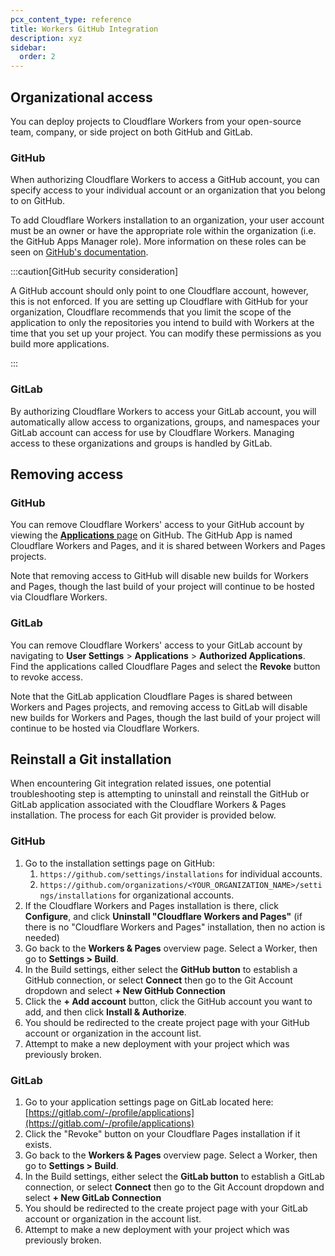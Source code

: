 ```yaml
---
pcx_content_type: reference
title: Workers GitHub Integration
description: xyz
sidebar:
  order: 2
---
```


## Organizational access

You can deploy projects to Cloudflare Workers from your open-source team, company, or side project on both GitHub and GitLab.

### GitHub

When authorizing Cloudflare Workers to access a GitHub account, you can specify access to your individual account or an organization that you belong to on GitHub.

To add Cloudflare Workers installation to an organization, your user account must be an owner or have the appropriate role within the organization (i.e. the GitHub Apps Manager role). More information on these roles can be seen on [GitHub's documentation](https://docs.github.com/en/organizations/managing-peoples-access-to-your-organization-with-roles/roles-in-an-organization#github-app-managers).

:::caution[GitHub security consideration]

A GitHub account should only point to one Cloudflare account, however, this is not enforced. If you are setting up Cloudflare with GitHub for your organization, Cloudflare recommends that you limit the scope of the application to only the repositories you intend to build with Workers at the time that you set up your project. You can modify these permissions as you build more applications.

:::

### GitLab

By authorizing Cloudflare Workers to access your GitLab account, you will automatically allow access to organizations, groups, and namespaces your GitLab account can access for use by Cloudflare Workers. Managing access to these organizations and groups is handled by GitLab.

## Removing access

### GitHub

You can remove Cloudflare Workers' access to your GitHub account by viewing the [**Applications** page](https://github.com/settings/installations) on GitHub. The GitHub App is named Cloudflare Workers and Pages, and it is shared between Workers and Pages projects.

Note that removing access to GitHub will disable new builds for Workers and Pages, though the last build of your project will continue to be hosted via Cloudflare Workers.

### GitLab

You can remove Cloudflare Workers' access to your GitLab account by navigating to **User Settings** > **Applications** > **Authorized Applications**. Find the applications called Cloudflare Pages and select the **Revoke** button to revoke access.

Note that the GitLab application Cloudflare Pages is shared between Workers and Pages projects, and removing access to GitLab will disable new builds for Workers and Pages, though the last build of your project will continue to be hosted via Cloudflare Workers.

## Reinstall a Git installation

When encountering Git integration related issues, one potential troubleshooting step is attempting to uninstall and reinstall the GitHub or GitLab application associated with the Cloudflare Workers & Pages installation. The process for each Git provider is provided below.

### GitHub

1. Go to the installation settings page on GitHub:
   1. `https://github.com/settings/installations` for individual accounts.
   2. `https://github.com/organizations/<YOUR_ORGANIZATION_NAME>/settings/installations` for organizational accounts.
2. If the Cloudflare Workers and Pages installation is there, click **Configure**, and click **Uninstall "Cloudflare Workers and Pages"** (if there is no "Cloudflare Workers and Pages" installation, then no action is needed)
3. Go back to the **Workers & Pages** overview page. Select a Worker, then go to **Settings > Build**.
4. In the Build settings, either select the **GitHub button** to establish a GitHub connection, or select **Connect** then go to the Git Account dropdown and select **+ New GitHub Connection**
5. Click the **+ Add account** button, click the GitHub account you want to add, and then click **Install & Authorize**.
6. You should be redirected to the create project page with your GitHub account or organization in the account list.
7. Attempt to make a new deployment with your project which was previously broken.

### GitLab

1. Go to your application settings page on GitLab located here: [https://gitlab.com/-/profile/applications](https://gitlab.com/-/profile/applications)
2. Click the "Revoke" button on your Cloudflare Pages installation if it exists.
3. Go back to the **Workers & Pages** overview page. Select a Worker, then go to **Settings > Build**.
4. In the Build settings, either select the **GitLab button** to establish a GitLab connection, or select **Connect** then go to the Git Account dropdown and select **+ New GitLab Connection**
5. You should be redirected to the create project page with your GitLab account or organization in the account list.
6. Attempt to make a new deployment with your project which was previously broken.
